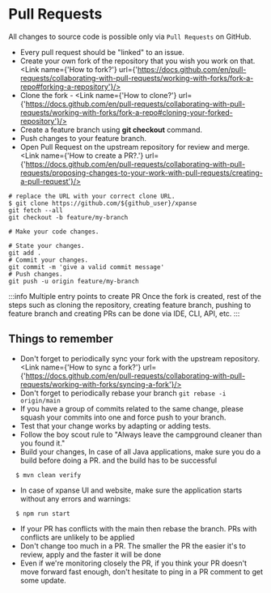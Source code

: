 
# Pull Requests

All changes to source code is possible only via `Pull Requests` on GitHub.

- Every pull request should be "linked" to an issue.
- Create your own fork of the repository that you wish you work on that. <Link name={'How to fork?'} url={'https://docs.github.com/en/pull-requests/collaborating-with-pull-requests/working-with-forks/fork-a-repo#forking-a-repository'}/>
- Clone the fork - <Link name={'How to clone?'} url={'https://docs.github.com/en/pull-requests/collaborating-with-pull-requests/working-with-forks/fork-a-repo#cloning-your-forked-repository'}/>
- Create a feature branch using **git checkout** command.
- Push changes to your feature branch.
- Open Pull Request on the upstream repository for review and merge. <Link name={'How to create a PR?.'} url={'https://docs.github.com/en/pull-requests/collaborating-with-pull-requests/proposing-changes-to-your-work-with-pull-requests/creating-a-pull-request'}/>

```shell
# replace the URL with your correct clone URL.
$ git clone https://github.com/${github_user}/xpanse
git fetch --all
git checkout -b feature/my-branch

# Make your code changes.

# State your changes.
git add .
# Commit your changes.
git commit -m 'give a valid commit message'
# Push changes.
git push -u origin feature/my-branch
```

:::info Multiple entry points to create PR
Once the fork is created, rest of the steps such as cloning the repository, creating feature branch, pushing to feature branch
and creating PRs can be done via IDE, CLI, API, etc.
:::

## Things to remember

- Don't forget to periodically sync your fork with the upstream repository. <Link name={'How to sync a fork?'} url={'https://docs.github.com/en/pull-requests/collaborating-with-pull-requests/working-with-forks/syncing-a-fork'}/>
- Don't forget to periodically rebase your branch `git rebase -i origin/main`
- If you have a group of commits related to the same change, please squash your commits into one and force push to your branch.
- Test that your change works by adapting or adding tests.
- Follow the boy scout rule to "Always leave the campground cleaner than you found it."
- Build your changes,
  In case of all Java applications, make sure you do a build before doing a PR. and the build has to be successful

```shell
  $ mvn clean verify
```

- In case of xpanse UI and website, make sure the application starts without any errors and warnings:

```shell
  $ npm run start
```

- If your PR has conflicts with the main then rebase the branch. PRs with conflicts are unlikely to be applied
- Don't change too much in a PR. The smaller the PR the easier it's to review, apply and the faster it will be done
- Even if we're monitoring closely the PR, if you think your PR doesn't move forward fast enough, don't hesitate to
  ping in a PR comment to get some update.

